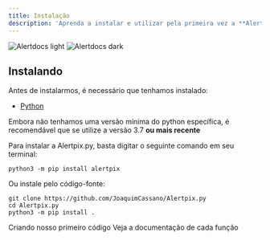 ```yaml
---
title: Instalação
description: 'Aprenda a instalar e utilizar pela primeira vez a **Alertpix.py**'
---
```


<img
  className="block dark:hidden"
  src="/images/hero-light.svg"
  alt="Alertdocs light"
/>
<img
  className="hidden dark:block"
  src="/images/hero-dark.svg"
  alt="Alertdocs dark"
/>

## Instalando
Antes de instalarmos, é necessário que tenhamos instalado:
- [Python](https://www.python.org/downloads/)

<Warning>Embora não tenhamos uma versão mínima do python específica, é recomendável que se utilize a versão 3.7 **ou mais recente**</Warning>


Para instalar a Alertpix.py, basta digitar o seguinte comando em seu terminal:
```
python3 -m pip install alertpix
```

Ou instale pelo código-fonte:
```
git clone https://github.com/JoaquimCassano/Alertpix.py
cd Alertpix.py
python3 -m pip install .
```

<CardGroup cols={2}>
  <Card
    title="Utilizando a Alertpix.py"
    icon="pen-to-square"
    href="/quickstart"
  >
    Criando nosso primeiro código
  </Card>
  <Card
    title="API Reference"
    icon="code"
    href="/api-reference"
  >
    Veja a documentação de cada função
  </Card>
</CardGroup>


